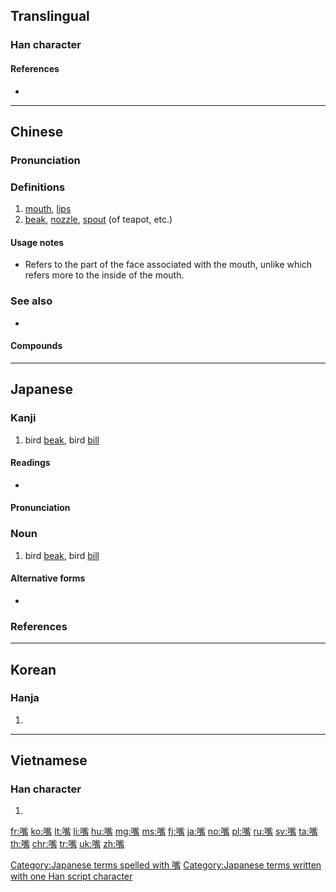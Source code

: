 {{also|咀}}
==Translingual==

===Han character===
{{Han char|rn=30|rad=口|as=13|sn=16|four=61027|canj=RYPB|ids=⿰口觜}}

====References====
* {{Han ref|kx=0207.100|dkj=04256|dj=0430.080|hdz=10689.150|uh=5634|ud=22068|bh=BC4C|bd=48204}}

----

==Chinese==
{{zh-forms}}

===Pronunciation===
{{zh-pron
|m=zuǐ
|ma=y
|c=zeoi2
|h=pfs=choi
|md=
|mn=chhùi
|w=2tsr
|mc=
|oc=y
|cat=n
}}

===Definitions===
{{zh-hanzi}}

# [[mouth]], [[lips]] {{zh-mw|m:張|m:個}}
# [[beak]], [[nozzle]], [[spout]] (of teapot, etc.)

====Usage notes====
* Refers to the part of the face associated with the mouth, unlike {{zh-l|口}} which refers more to the inside of the mouth.

===See also===
* {{zh-l|口}}

====Compounds====
{{der5
|{{zh-l|嘴巴}}
|{{zh-l|嘴笨}}
|{{zh-l|嘴邊}}
|{{zh-l|嘴邊兒}}
|{{zh-l|嘴饞}}
|{{zh-l|嘴脣}}
|{{zh-l|嘴刁}}
|{{zh-l|嘴乖}}
|{{zh-l|嘴尖}}
|{{zh-l|嘴角}}
|{{zh-l|嘴緊}}
|{{zh-l|嘴快}}
|{{zh-l|嘴懶}}
|{{zh-l|嘴臉}}
|{{zh-l|嘴皮子}}
|{{zh-l|嘴貧}}
|{{zh-l|嘴頻}}
|{{zh-l|嘴懃}}
|{{zh-l|嘴軟}}
|{{zh-l|嘴鬆}}
|{{zh-l|嘴碎}}
|{{zh-l|嘴損}}
|{{zh-l|嘴甜}}
|{{zh-l|嘴頭}}
|{{zh-l|嘴頭兒}}
|{{zh-l|嘴穩}}
|{{zh-l|嘴嚴}}
|{{zh-l|嘴硬}}
|{{zh-l|嘴直}}
|{{zh-l|嘴子}}
}}

{{zh-cat|Beginning|Anatomy}}

----

==Japanese==

===Kanji===
{{ja-kanji|grade=|rs=口12}}

# bird [[beak]], bird [[bill]]

====Readings====
* {{ja-readings|goon=[[すい]] (sui), [[し]] (shi)|kanon=[[すい]] (sui), [[し]] (shi)|kun=[[くち]] (kuchi), [[くちばし]] (kuchibashi), [[はし]] (hashi)}}

====Pronunciation====
{{ja-pron|くちばし|acc=h|y=kun|dev=1|acc_ref=NHK}}

===Noun===
{{ja-noun|くちばし}}

# bird [[beak]], bird [[bill]]

====Alternative forms====
* {{l/ja|喙}}

===References===
<references/>

[[Category:Japanese terms spelled with 嘴]]
[[Category:Japanese terms written with one Han script character]]

----

==Korean==

===Hanja===
{{ko-hanja|hangeul=취|mr=ch'wi}}

# {{defn|lang=ko|sort=口12}}

----

==Vietnamese==

===Han character===
{{vi-hantu|[[chủy]], [[chuỷ]]|rs=|sort=口12}}

# {{defn|lang=vi|sort=口12}}

[[fr:嘴]]
[[ko:嘴]]
[[lt:嘴]]
[[li:嘴]]
[[hu:嘴]]
[[mg:嘴]]
[[ms:嘴]]
[[fj:嘴]]
[[ja:嘴]]
[[no:嘴]]
[[pl:嘴]]
[[ru:嘴]]
[[sv:嘴]]
[[ta:嘴]]
[[th:嘴]]
[[chr:嘴]]
[[tr:嘴]]
[[uk:嘴]]
[[zh:嘴]]